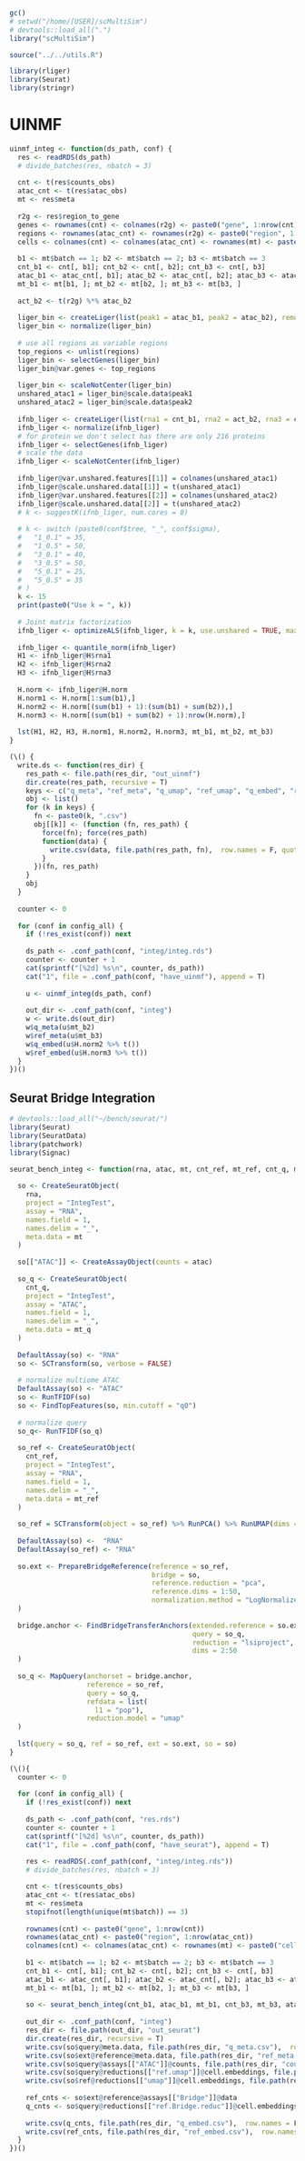 ```r
gc()
# setwd("/home/[USER]/scMultiSim")
# devtools::load_all(".")
library("scMultiSim")

source("../../utils.R")

library(rliger)
library(Seurat)
library(stringr)
```

# UINMF

```r
uinmf_integ <- function(ds_path, conf) {
  res <- readRDS(ds_path)
  # divide_batches(res, nbatch = 3)
  
  cnt <- t(res$counts_obs)
  atac_cnt <- t(res$atac_obs)
  mt <- res$meta
  
  r2g <- res$region_to_gene
  genes <- rownames(cnt) <- colnames(r2g) <- paste0("gene", 1:nrow(cnt))
  regions <- rownames(atac_cnt) <- rownames(r2g) <- paste0("region", 1:nrow(atac_cnt))
  cells <- colnames(cnt) <- colnames(atac_cnt) <- rownames(mt) <- paste0("cell", 1:ncol(cnt), "_type", mt$pop)
  
  b1 <- mt$batch == 1; b2 <- mt$batch == 2; b3 <- mt$batch == 3
  cnt_b1 <- cnt[, b1]; cnt_b2 <- cnt[, b2]; cnt_b3 <- cnt[, b3]
  atac_b1 <- atac_cnt[, b1]; atac_b2 <- atac_cnt[, b2]; atac_b3 <- atac_cnt[, b3]
  mt_b1 <- mt[b1, ]; mt_b2 <- mt[b2, ]; mt_b3 <- mt[b3, ]
  
  act_b2 <- t(r2g) %*% atac_b2
  
  liger_bin <- createLiger(list(peak1 = atac_b1, peak2 = atac_b2), remove.missing = FALSE)
  liger_bin <- normalize(liger_bin)
  
  # use all regions as variable regions
  top_regions <- unlist(regions)
  liger_bin <- selectGenes(liger_bin)
  liger_bin@var.genes <- top_regions
  
  liger_bin <- scaleNotCenter(liger_bin)
  unshared_atac1 = liger_bin@scale.data$peak1
  unshared_atac2 = liger_bin@scale.data$peak2
  
  ifnb_liger <- createLiger(list(rna1 = cnt_b1, rna2 = act_b2, rna3 = cnt_b3), remove.missing = FALSE)
  ifnb_liger <- normalize(ifnb_liger)
  # for protein we don't select has there are only 216 proteins
  ifnb_liger <- selectGenes(ifnb_liger)
  # scale the data
  ifnb_liger <- scaleNotCenter(ifnb_liger)
  
  ifnb_liger@var.unshared.features[[1]] = colnames(unshared_atac1)
  ifnb_liger@scale.unshared.data[[1]] = t(unshared_atac1)
  ifnb_liger@var.unshared.features[[2]] = colnames(unshared_atac2)
  ifnb_liger@scale.unshared.data[[2]] = t(unshared_atac2)
  # k <- suggestK(ifnb_liger, num.cores = 8)
  
  # k <- switch (paste0(conf$tree, "_", conf$sigma),
  #   "1_0.1" = 35,
  #   "1_0.5" = 50,
  #   "3_0.1" = 40,
  #   "3_0.5" = 50,
  #   "5_0.1" = 25,
  #   "5_0.5" = 35
  # )
  k <- 15
  print(paste0("Use k = ", k))
  
  # Joint matrix factorization
  ifnb_liger <- optimizeALS(ifnb_liger, k = k, use.unshared = TRUE, max_iters =30,thresh=1e-10)
  
  ifnb_liger <- quantile_norm(ifnb_liger)
  H1 <- ifnb_liger@H$rna1
  H2 <- ifnb_liger@H$rna2
  H3 <- ifnb_liger@H$rna3
  
  H.norm <- ifnb_liger@H.norm 
  H.norm1 <- H.norm[1:sum(b1),]
  H.norm2 <- H.norm[(sum(b1) + 1):(sum(b1) + sum(b2)),]
  H.norm3 <- H.norm[(sum(b1) + sum(b2) + 1):nrow(H.norm),]
  
  lst(H1, H2, H3, H.norm1, H.norm2, H.norm3, mt_b1, mt_b2, mt_b3)
}

```

```r
(\() {
  write.ds <- function(res_dir) {
    res_path <- file.path(res_dir, "out_uinmf")
    dir.create(res_path, recursive = T)
    keys <- c("q_meta", "ref_meta", "q_umap", "ref_umap", "q_embed", "ref_embed", "counts")
    obj <- list()
    for (k in keys) {
      fn <- paste0(k, ".csv")
      obj[[k]] <- (function (fn, res_path) {
        force(fn); force(res_path)
        function(data) {
          write.csv(data, file.path(res_path, fn),  row.names = F, quote = F)
        }
      })(fn, res_path)
    }
    obj
  }
  
  counter <- 0
  
  for (conf in config_all) {
    if (!res_exist(conf)) next
    
    ds_path <- .conf_path(conf, "integ/integ.rds")
    counter <- counter + 1
    cat(sprintf("[%2d] %s\n", counter, ds_path))
    cat("1", file = .conf_path(conf, "have_uinmf"), append = T)
    
    u <- uinmf_integ(ds_path, conf)
    
    out_dir <- .conf_path(conf, "integ")
    w <- write.ds(out_dir)
    w$q_meta(u$mt_b2)
    w$ref_meta(u$mt_b3)
    w$q_embed(u$H.norm2 %>% t())
    w$ref_embed(u$H.norm3 %>% t())
  }
})()
```

## Seurat Bridge Integration

```r
# devtools::load_all("~/bench/seurat/")
library(Seurat)
library(SeuratData)
library(patchwork)
library(Signac)
```

```r
seurat_bench_integ <- function(rna, atac, mt, cnt_ref, mt_ref, cnt_q, mt_q) {
  
  so <- CreateSeuratObject(
    rna,
    project = "IntegTest",
    assay = "RNA",
    names.field = 1,
    names.delim = "_",
    meta.data = mt
  )
  
  so[["ATAC"]] <- CreateAssayObject(counts = atac)
  
  so_q <- CreateSeuratObject(
    cnt_q,
    project = "IntegTest",
    assay = "ATAC",
    names.field = 1,
    names.delim = "_",
    meta.data = mt_q
  )
  
  DefaultAssay(so) <- "RNA"
  so <- SCTransform(so, verbose = FALSE) 
  
  # normalize multiome ATAC
  DefaultAssay(so) <- "ATAC"
  so <- RunTFIDF(so)
  so <- FindTopFeatures(so, min.cutoff = "q0")
  
  # normalize query
  so_q<- RunTFIDF(so_q)
  
  so_ref <- CreateSeuratObject(
    cnt_ref,
    project = "IntegTest",
    assay = "RNA",
    names.field = 1,
    names.delim = "_",
    meta.data = mt_ref
  )
  
  so_ref = SCTransform(object = so_ref) %>% RunPCA() %>% RunUMAP(dims = 1:50, return.model = TRUE) 
  
  DefaultAssay(so) <-  "RNA"
  DefaultAssay(so_ref) <- "RNA"
  
  so.ext <- PrepareBridgeReference(reference = so_ref,
                                   bridge = so, 
                                   reference.reduction = "pca",
                                   reference.dims = 1:50,
                                   normalization.method = "LogNormalize"
  )
  
  bridge.anchor <- FindBridgeTransferAnchors(extended.reference = so.ext, 
                                             query = so_q,
                                             reduction = "lsiproject",
                                             dims = 2:50
  )
  
  so_q <- MapQuery(anchorset = bridge.anchor, 
                   reference = so_ref, 
                   query = so_q, 
                   refdata = list(
                     l1 = "pop"),
                   reduction.model = "umap" 
  )
  
  lst(query = so_q, ref = so_ref, ext = so.ext, so = so)
}
```

```r
(\(){
  counter <- 0
  
  for (conf in config_all) {
    if (!res_exist(conf)) next
    
    ds_path <- .conf_path(conf, "res.rds")
    counter <- counter + 1
    cat(sprintf("[%2d] %s\n", counter, ds_path))
    cat("1", file = .conf_path(conf, "have_seurat"), append = T)
    
    res <- readRDS(.conf_path(conf, "integ/integ.rds"))
    # divide_batches(res, nbatch = 3)

    cnt <- t(res$counts_obs)
    atac_cnt <- t(res$atac_obs)
    mt <- res$meta
    stopifnot(length(unique(mt$batch)) == 3)
  
    rownames(cnt) <- paste0("gene", 1:nrow(cnt))
    rownames(atac_cnt) <- paste0("region", 1:nrow(atac_cnt))
    colnames(cnt) <- colnames(atac_cnt) <- rownames(mt) <- paste0("cell", 1:ncol(cnt), "_type", mt$pop)
    
    b1 <- mt$batch == 1; b2 <- mt$batch == 2; b3 <- mt$batch == 3
    cnt_b1 <- cnt[, b1]; cnt_b2 <- cnt[, b2]; cnt_b3 <- cnt[, b3]
    atac_b1 <- atac_cnt[, b1]; atac_b2 <- atac_cnt[, b2]; atac_b3 <- atac_cnt[, b3]
    mt_b1 <- mt[b1, ]; mt_b2 <- mt[b2, ]; mt_b3 <- mt[b3, ]
    
    so <- seurat_bench_integ(cnt_b1, atac_b1, mt_b1, cnt_b3, mt_b3, atac_b2, mt_b2)
    
    out_dir <- .conf_path(conf, "integ")
    res_dir <- file.path(out_dir, "out_seurat")
    dir.create(res_dir, recursive = T)
    write.csv(so$query@meta.data, file.path(res_dir, "q_meta.csv"),  row.names = F, quote = F)
    write.csv(so$ext@reference@meta.data, file.path(res_dir, "ref_meta.csv"),  row.names = F, quote = F)
    write.csv(so$query@assays[["ATAC"]]@counts, file.path(res_dir, "counts.csv"),  row.names = F, quote = F)
    write.csv(so$query@reductions[["ref.umap"]]@cell.embeddings, file.path(res_dir, "q_umap.csv"),  row.names = F, quote = F)
    write.csv(so$ref@reductions[["umap"]]@cell.embeddings, file.path(res_dir, "ref_umap.csv"),  row.names = F, quote = F)
    
    ref_cnts <- so$ext@reference@assays[["Bridge"]]@data
    q_cnts <- so$query@reductions[["ref.Bridge.reduc"]]@cell.embeddings %>% t()
    
    write.csv(q_cnts, file.path(res_dir, "q_embed.csv"),  row.names = F, quote = F)
    write.csv(ref_cnts, file.path(res_dir, "ref_embed.csv"),  row.names = F, quote = F)
  }
})()
```
